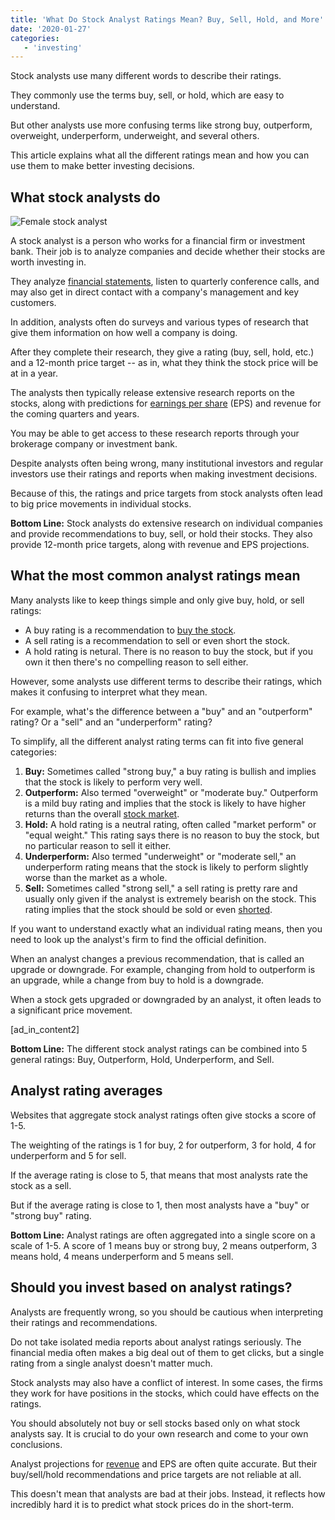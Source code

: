 ```yaml
---
title: 'What Do Stock Analyst Ratings Mean? Buy, Sell, Hold, and More'
date: '2020-01-27'
categories:
   - 'investing'
---
```


Stock analysts use many different words to describe their ratings.

They commonly use the terms buy, sell, or hold, which are easy to understand.

But other analysts use more confusing terms like strong buy, outperform, overweight, underperform, underweight, and several others.

This article explains what all the different ratings mean and how you can use them to make better investing decisions.

## What stock analysts do

![Female stock analyst](https://stockanalysis.com/wp-content/uploads/2020/01/female-stock-analyst-1024x538.jpg)

A stock analyst is a person who works for a financial firm or investment bank. Their job is to analyze companies and decide whether their stocks are worth investing in.

They analyze [financial statements](/term/income-statement/), listen to quarterly conference calls, and may also get in direct contact with a company's management and key customers.

In addition, analysts often do surveys and various types of research that give them information on how well a company is doing.

After they complete their research, they give a rating (buy, sell, hold, etc.) and a 12-month price target -- as in, what they think the stock price will be at in a year.

The analysts then typically release extensive research reports on the stocks, along with predictions for [earnings per share](/term/eps-earnings-per-share/) (EPS) and revenue for the coming quarters and years.

You may be able to get access to these research reports through your brokerage company or investment bank.

Despite analysts often being wrong, many institutional investors and regular investors use their ratings and reports when making investment decisions.

Because of this, the ratings and price targets from stock analysts often lead to big price movements in individual stocks.

**Bottom Line:** Stock analysts do extensive research on individual companies and provide recommendations to buy, sell, or hold their stocks. They also provide 12-month price targets, along with revenue and EPS projections.

## What the most common analyst ratings mean

Many analysts like to keep things simple and only give buy, hold, or sell ratings:

-  A buy rating is a recommendation to [buy the stock](/how-to-buy-stocks-online/).
-  A sell rating is a recommendation to sell or even short the stock.
-  A hold rating is netural. There is no reason to buy the stock, but if you own it then there's no compelling reason to sell either.

However, some analysts use different terms to describe their ratings, which makes it confusing to interpret what they mean.

For example, what's the difference between a "buy" and an "outperform" rating? Or a "sell" and an "underperform" rating?

To simplify, all the different analyst rating terms can fit into five general categories:

1. **Buy:** Sometimes called "strong buy," a buy rating is bullish and implies that the stock is likely to perform very well.
2. **Outperform:** Also termed "overweight" or "moderate buy." Outperform is a mild buy rating and implies that the stock is likely to have higher returns than the overall [stock market](/average-monthly-stock-returns/).
3. **Hold:** A hold rating is a neutral rating, often called "market perform" or "equal weight." This rating says there is no reason to buy the stock, but no particular reason to sell it either.
4. **Underperform:** Also termed "underweight" or "moderate sell," an underperform rating means that the stock is likely to perform slightly worse than the market as a whole.
5. **Sell:** Sometimes called "strong sell," a sell rating is pretty rare and usually only given if the analyst is extremely bearish on the stock. This rating implies that the stock should be sold or even [shorted](/how-to-short-stocks/).

If you want to understand exactly what an individual rating means, then you need to look up the analyst's firm to find the official definition.

When an analyst changes a previous recommendation, that is called an upgrade or downgrade. For example, changing from hold to outperform is an upgrade, while a change from buy to hold is a downgrade.

When a stock gets upgraded or downgraded by an analyst, it often leads to a significant price movement.

\[ad_in_content2\]

**Bottom Line:** The different stock analyst ratings can be combined into 5 general ratings: Buy, Outperform, Hold, Underperform, and Sell.

## Analyst rating averages

Websites that aggregate stock analyst ratings often give stocks a score of 1-5.

The weighting of the ratings is 1 for buy, 2 for outperform, 3 for hold, 4 for underperform and 5 for sell.

If the average rating is close to 5, that means that most analysts rate the stock as a sell.

But if the average rating is close to 1, then most analysts have a "buy" or "strong buy" rating.

**Bottom Line:** Analyst ratings are often aggregated into a single score on a scale of 1-5. A score of 1 means buy or strong buy, 2 means outperform, 3 means hold, 4 means underperform and 5 means sell.

## Should you invest based on analyst ratings?

Analysts are frequently wrong, so you should be cautious when interpreting their ratings and recommendations.

Do not take isolated media reports about analyst ratings seriously. The financial media often makes a big deal out of them to get clicks, but a single rating from a single analyst doesn't matter much.

Stock analysts may also have a conflict of interest. In some cases, the firms they work for have positions in the stocks, which could have effects on the ratings.

You should absolutely not buy or sell stocks based only on what stock analysts say. It is crucial to do your own research and come to your own conclusions.

Analyst projections for [revenue](/term/revenue/) and EPS are often quite accurate. But their buy/sell/hold recommendations and price targets are not reliable at all.

This doesn't mean that analysts are bad at their jobs. Instead, it reflects how incredibly hard it is to predict what stock prices do in the short-term.
